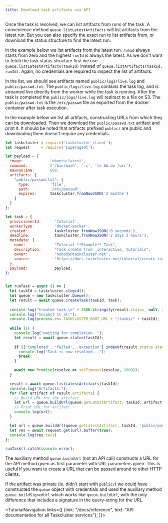 ```yaml
---
title: Download task artifacts via API
---
```



Once the task is resolved, we can list artifacts from
runs of the task. A convenience method `queue.listLatestArtifacts` will list
artifacts from the latest run. But you can also specify the exact run to
list artifacts from, or download the status structure to find the latest run.

In the example below we list artifacts from the latest run. `runId` always
starts from zero and the highest `runId` is always the latest. As we don't want to
fetch the task status structure first we use
`queue.listLatestArtifacts(taskId)` instead of
`queue.listArtifacts(taskId, runId)`. Again, no credentials are required to
inspect the list of artifacts.

In the list, we should see artifacts named `public/logs/live.log` and
`public/passwd.txt`. The `public/logs/live.log` contains the task log, and is
streamed live directly from the worker while the task is running. After the
task is completed the `public/logs/live.log` will redirect to a file on S3.
The `public/passwd.txt` is the `/etc/passwd` file as exported from the docker
container after task execution.

In the example below we list all artifacts, constructing URLs from which they
can be downloaded. Then we download the `public/passwd.txt` artifact and
print it.  It should be noted that artifacts prefixed `public/` are public and
downloading them doesn't require any credentials.

```js
let taskcluster = require('taskcluster-client');
let request     = require('superagent');

let payload = { 
  image:            'ubuntu:latest',
  command:          ['/bin/bash', '-c', 'ls && du /usr'],
  maxRunTime:       600,
  artifacts: {
    "public/passwd.txt": {
      type:         'file',
      path:         '/etc/passwd',
      expires:      taskcluster.fromNowJSON('2 months')
    }   
  }
};

let task = { 
  provisionerId:      'tutorial',
  workerType:         'docker-worker',
  created:            taskcluster.fromNowJSON('0 seconds'),
  deadline:           taskcluster.fromNowJSON('2 days 3 hours'),
  metadata: {
    name:             "Tutorial **Example** Task",
    description:      "Task create from _interactive_ tutorials",
    owner:            'nobody@taskcluster.net',
    source:           "https://docs.taskcluster.net/tutorial/create-task-via-api",
  },  
  payload:            payload,
};


let runTask = async () => {    
  let taskId = taskcluster.slugid();
  let queue = new taskcluster.Queue();    
  let result = await queue.createTask(taskId, task);    
    
  console.log("Created task:\n" + JSON.stringify(result.status, null, 2));    
  console.log("Inspect it at:");    
  console.log(process.env.TASKCLUSTER_ROOT_URL + "/tasks/" + taskId);
    
  while (1) {
    console.log("waiting for completion..");
    let result = await queue.status(taskId);    
    
    if (['completed', 'failed', 'exception'].indexOf(result.status.state) !== -1) {    
      console.log("Task is now resolved...");    
      break;
    }    

    await new Promise(resolve => setTimeout(resolve, 2000));
  }

  result = await queue.listLatestArtifacts(taskId);    
  console.log("Artifacts:");
  for (let artifact of result.artifacts) {
    // Build URL for the artifact
    let url = queue.buildUrl(queue.getLatestArtifact, taskId, artifact.name);
    // Print URL for artifact
    console.log(url);
  }

  let url = queue.buildUrl(queue.getLatestArtifact, taskId, 'public/passwd.txt');
  let res = await request.get(url).buffer(true);
  console.log(res.text)
};

runTask().catch(console.error);
```

The auxiliary method `queue.buildUrl` (not an API call) constructs a URL for
the API method given as first parameter with URL parameters given. This is
useful if you want to create a URL that can be passed around to other HTTP
clients.

If the artifact was private (ie. didn't start with `public/`) we could have
constructed the `queue` object with credentials and used the auxiliary method
`queue.buildSignedUrl` which works like `queue.buildUrl`, with the only
difference that includes a signature in the query-string for the URL.

<TutorialNavigation links={[
  {link: "/docs/reference", text: "API documentation for all Taskcluster services"},
]}>
</TutorialNavigation>
